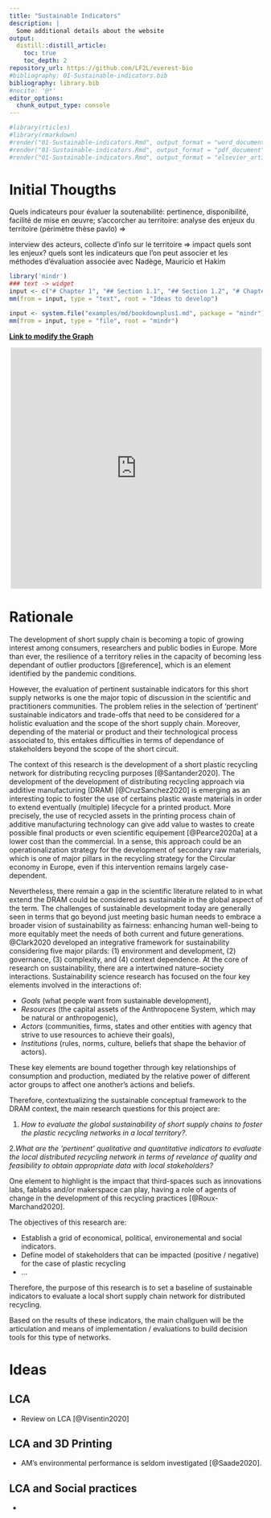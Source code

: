 ```yaml
---
title: "Sustainable Indicators"
description: |
  Some additional details about the website
output:
  distill::distill_article:
    toc: true
    toc_depth: 2
repository_url: https://github.com/LF2L/everest-bio
#bibliography: 01-Sustainable-indicators.bib
bibliography: library.bib
#nocite: '@*'
editor_options: 
  chunk_output_type: console
---
```


```r

#library(rticles)
#library(rmarkdown)
#render("01-Sustainable-indicators.Rmd", output_format = "word_document", output_dir = "01-Sustainable-Indicators")
#render("01-Sustainable-indicators.Rmd", output_format = "pdf_document", output_dir = "01-Sustainable-Indicators")
#render("01-Sustainable-indicators.Rmd", output_format = "elsevier_article", output_dir = "01-Sustainable-Indicators")


```



# Initial Thougths
Quels indicateurs pour évaluer la soutenabilité: pertinence, disponibilité, facilité de mise en œuvre; s’accorcher au territoire: analyse des enjeux du territoire (périmètre thèse pavlo) =>

interview des acteurs, collecte d’info sur le territoire => impact quels sont les enjeux? quels sont les indicateurs que l’on peut associer et les méthodes d’évaluation associée avec Nadège, Mauricio et Hakim 




```r
library('mindr')
### text -> widget
input <- c("# Chapter 1", "## Section 1.1", "## Section 1.2", "# Chapter 2")
mm(from = input, type = "text", root = "Ideas to develop")

input <- system.file("examples/md/bookdownplus1.md", package = "mindr")
mm(from = input, type = "file", root = "mindr")

```


[**Link to modify the Graph**](https://lucid.app/lucidchart/invitations/accept/f6847ab0-3fd4-4749-a581-669058760d2d)


:::l-page
<div style="width: 100%; height: 480px; margin: auto; position: relative; text-align: center;"><iframe allowfullscreen frameborder="0" style="width:99%; height:480px" src="https://lucid.app/documents/embeddedchart/945c1be7-a621-4c3e-9267-f77f2fb2855a" id="CJG60F2Mr.Uj"></iframe></div>
:::


# Rationale

The development of short supply chain is becoming a topic of growing interest among consumers, researchers and public bodies in Europe.
More than ever, the resilience of a territory relies in the capacity of becoming less dependant of outlier productors [@reference], which is an element identified by the pandemic conditions. 

<!-- Problem -->
However, the evaluation of pertinent sustainable indicators for this short supply networks is one the  major topic of discussion in the scientific and practitioners communities. 
The problem relies in the selection of 'pertinent' sustainable indicators and trade-offs that need to be considered for a holistic evaluation and the scope of the short supply chain. 
Moreover, depending of the material or product and their technological process associated to, this entakes difficulties in terms of dependance of stakeholders beyond the scope of the short circuit. 

<!-- Contex -->
The context of this research is the development of a short plastic recycling network for distributing recycling purposes [@Santander2020]. 
The development of the development of distributing recycling approach via additive manufacturing (DRAM) [@CruzSanchez2020] is emerging as an interesting topic to foster the use of certains plastic waste materials in order to extend eventually (multiple) lifecycle for a printed product. 
More precisely, the use of recycled assets in the printing process chain of additive manufacturing technology can give add value to wastes to create possible final products or even scientific equipement [@Pearce2020a] at a lower cost than the commercial.
In a sense, this approach could be an operationalization strategy for the development of secondary raw materials, which is one of major pillars in the recycling strategy for the Circular economy in Europe, even if this intervention remains largely case-dependent.

<!-- Conceptual Framework -->
Nevertheless, there remain a gap in the scientific literature related to in what extend the DRAM could be considered as sustainable in the global aspect of the term. 
The challenges of sustainable development today are generally seen in terms that go beyond just meeting basic human needs to embrace a broader vision of sustainability as fairness: 
enhancing human well-being to more equitably meet the needs of both current and future generations.
@Clark2020 developed an integrative framework for sustainability considering five major pilards: 
(1) environment and development, 
(2) governance, 
(3) complexity, and 
(4) context dependence.
At the core of research on sustainability, there are a intertwined nature–society interactions.
Sustainability science research has focused on the four key elements involved in the interactions of: 

- *Goals* (what people want from sustainable development), 
- *Resources* (the capital assets of the Anthropocene System, which may be natural or anthropogenic),
- *Actors* (communities, firms, states and other entities with agency that strive to use resources to achieve their goals), 
- *Institutions* (rules, norms, culture, beliefs that shape the behavior of actors). 

These key elements are bound together through key relationships of consumption and production, mediated by the relative power of different actor groups to affect one another’s actions and beliefs.

Therefore, contextualizing the sustainable conceptual framework to the DRAM context, the main research questions for this project are:

1. *How to evaluate the global sustainability of short supply chains to foster the plastic recycling networks in a local territory?*.

2.*What are the 'pertinent' qualitative and quantitative indicators to evaluate the local distributed recycling network in terms of revelance of quality and feasibility to obtain appropriate data with local stakeholders?*

One element to highlight is the impact that third-spaces such as innovations labs, fablabs and/or makerspace can play, having a role of agents of change in the development of this recycling practices [@Roux-Marchand2020].

The objectives of this research are:

- Establish a grid of economical, political, environemental and social indicators.
- Define model of stakeholders that can be impacted (positive / negative) for the case of plastic recycling
- ...

Therefore, the purpose of this research is to set a baseline of sustainable indicators to evaluate a local short supply chain network for distributed recycling.

Based on the results of these indicators, the main challguen will be the articulation and means of implementation / evaluations to build  decision tools for this type of networks. 






# Ideas


## LCA

- Review on LCA [@Visentin2020]

## LCA and 3D Printing

- AM’s environmental performance is seldom investigated [@Saade2020].



## LCA and Social practices

- 
